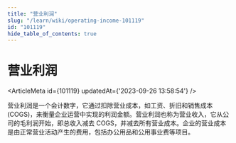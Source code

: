 ```yaml
---
title: "营业利润"
slug: "/learn/wiki/operating-income-101119"
id: "101119"
hide_table_of_contents: true
---
```



# 营业利润

<ArticleMeta id={101119} updatedAt={'2023-09-26 13:58:54'} />
<div className='border-solid border-b border-t-0 my-4 border-[var(--ifm-color-gray-300)]' />

营业利润是一个会计数字，它通过扣除营业成本，如工资、折旧和销售成本 (COGS)，来衡量企业运营中实现的利润金额。营业利润也称为营业收入，它从公司的毛利润开始，即总收入减去 COGS，并减去所有营业成本。企业的营业成本是由正常营业活动产生的费用，包括办公用品和公用事业费等项目。
